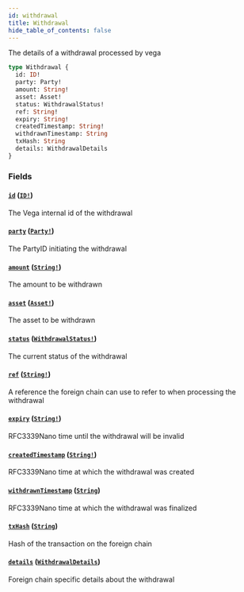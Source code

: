 ```yaml
---
id: withdrawal
title: Withdrawal
hide_table_of_contents: false
---
```



The details of a withdrawal processed by vega

```graphql
type Withdrawal {
  id: ID!
  party: Party!
  amount: String!
  asset: Asset!
  status: WithdrawalStatus!
  ref: String!
  expiry: String!
  createdTimestamp: String!
  withdrawnTimestamp: String
  txHash: String
  details: WithdrawalDetails
}
```


### Fields

#### [`id`](#) ([`ID!`](/docs/testnet/graphql/scalars/id))

The Vega internal id of the withdrawal


#### [`party`](#) ([`Party!`](/docs/testnet/graphql/objects/party))

The PartyID initiating the withdrawal


#### [`amount`](#) ([`String!`](/docs/testnet/graphql/scalars/string))

The amount to be withdrawn


#### [`asset`](#) ([`Asset!`](/docs/testnet/graphql/objects/asset))

The asset to be withdrawn


#### [`status`](#) ([`WithdrawalStatus!`](/docs/testnet/graphql/enums/withdrawal-status))

The current status of the withdrawal


#### [`ref`](#) ([`String!`](/docs/testnet/graphql/scalars/string))

A reference the foreign chain can use to refer to when processing the withdrawal


#### [`expiry`](#) ([`String!`](/docs/testnet/graphql/scalars/string))

RFC3339Nano time until the withdrawal will be invalid


#### [`createdTimestamp`](#) ([`String!`](/docs/testnet/graphql/scalars/string))

RFC3339Nano time at which the withdrawal was created


#### [`withdrawnTimestamp`](#) ([`String`](/docs/testnet/graphql/scalars/string))

RFC3339Nano time at which the withdrawal was finalized


#### [`txHash`](#) ([`String`](/docs/testnet/graphql/scalars/string))

Hash of the transaction on the foreign chain


#### [`details`](#) ([`WithdrawalDetails`](/docs/testnet/graphql/unions/withdrawal-details))

Foreign chain specific details about the withdrawal




